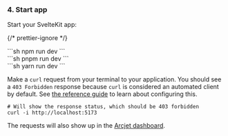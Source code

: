 
### 4. Start app

Start your SvelteKit app:

{/* prettier-ignore */}
<SelectableContent client:load syncKey="packageManager" frameworkSwitcher>
<div slot="npm" slotIdx="1">
```sh
npm run dev
```
</div>
<div slot="pnpm" slotIdx="2">
```sh
pnpm run dev
```
</div>
<div slot="yarn" slotIdx="3">
```sh
yarn run dev
```
</div>
</SelectableContent>

Make a `curl` request from your terminal to your application. You should see a
`403 Forbidden` response because `curl` is considered an automated client by
default. See [the reference guide](/bot-protection/reference) to learn about
configuring this.

```shell
# Will show the response status, which should be 403 forbidden
curl -i http://localhost:5173
```

The requests will also show up in the [Arcjet
dashboard](https://app.arcjet.com).
